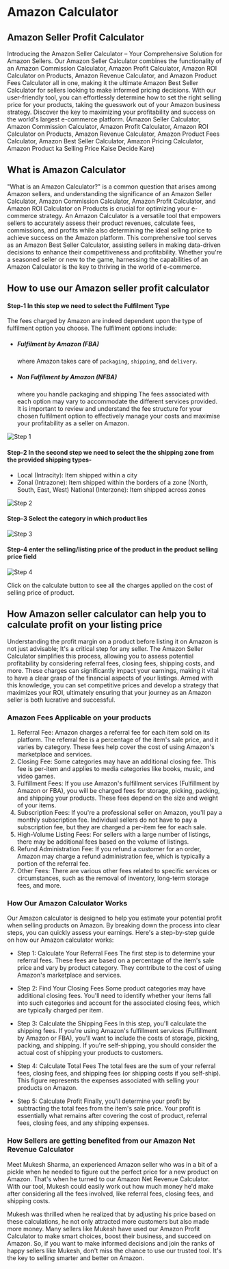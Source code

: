 # Amazon Calculator

## Amazon Seller Profit Calculator

Introducing the Amazon Seller Calculator – Your Comprehensive Solution for Amazon Sellers. Our Amazon Seller Calculator combines the
functionality of an Amazon Commission Calculator, Amazon Profit Calculator, Amazon ROI Calculator on Products, Amazon Revenue Calculator,
and Amazon Product Fees Calculator all in one, making it the ultimate Amazon Best Seller Calculator for sellers looking to make informed pricing decisions.
With our user-friendly tool, you can effortlessly determine how to set the right selling price for your products, taking the guesswork out of your Amazon business strategy.
Discover the key to maximizing your profitability and success on the world's largest e-commerce platform. (Amazon Seller Calculator, Amazon Commission Calculator,
Amazon Profit Calculator, Amazon ROI Calculator on Products, Amazon Revenue Calculator, Amazon Product Fees Calculator, Amazon Best Seller Calculator, Amazon Pricing Calculator,
Amazon Product ka Selling Price Kaise Decide Kare)

## What is Amazon Calculator

"What is an Amazon Calculator?" is a common question that arises among Amazon sellers, and understanding the significance of an Amazon Seller Calculator,
Amazon Commission Calculator, Amazon Profit Calculator, and Amazon ROI Calculator on Products is crucial for optimizing your e-commerce strategy.
An Amazon Calculator is a versatile tool that empowers sellers to accurately assess their product revenues, calculate fees, commissions, and profits while also
determining the ideal selling price to achieve success on the Amazon platform. This comprehensive tool serves as an Amazon Best Seller Calculator, assisting sellers in
making data-driven decisions to enhance their competitiveness and profitability. Whether you're a seasoned seller or new to the game, harnessing the capabilities of an Amazon
Calculator is the key to thriving in the world of e-commerce.

## How to use our Amazon seller profit calculator

#### Step-1 In this step we need to select the Fulfilment Type

The fees charged by Amazon are indeed dependent upon the type of fulfilment option you choose. The fulfilment options include:

- ##### Fulfilment by Amazon (FBA)

  where Amazon takes care of `packaging`, `shipping`, and `delivery`.

- ##### Non Fulfilment by Amazon (NFBA)

  where you handle packaging and shipping
  The fees associated with each option may vary to accommodate the different services provided. It is important to review and understand the fee
  structure for your chosen fulfilment option to effectively manage your costs and maximise your profitability as a seller on Amazon.

![Step 1](/docs/Calculators/amazon/step1.jpg)

#### Step-2 In the second step we need to select the the shipping zone from the provided shipping types-

- Local (Intracity): Item shipped within a city
- Zonal (Intrazone): Item shipped within the borders of a zone (North, South, East, West)
  National (Interzone): Item shipped across zones

![Step 2](/docs/Calculators/amazon/step2.jpg)

#### Step-3 Select the category in which product lies

![Step 3](/docs/Calculators/amazon/step3.jpg)

#### Step-4 enter the selling/listing price of the product in the product selling price field

![Step 4](/docs/Calculators/amazon/step4.jpg)

Click on the calculate button to see all the charges applied on the cost of selling price of product.

## How Amazon seller calculator can help you to calculate profit on your listing price

Understanding the profit margin on a product before listing it on Amazon is not just advisable; It's a critical step for any seller. The Amazon Seller Calculator
simplifies this process, allowing you to assess potential profitability by considering referral fees, closing fees, shipping costs, and more. These charges can significantly
impact your earnings, making it vital to have a clear grasp of the financial aspects of your listings. Armed with this knowledge, you can set competitive prices and develop
a strategy that maximizes your ROI, ultimately ensuring that your journey as an Amazon seller is both lucrative and successful.

### Amazon Fees Applicable on your products

1. Referral Fee: Amazon charges a referral fee for each item sold on its platform. The referral fee is a percentage of the item's sale price, and it varies by category. These fees help cover the cost of using Amazon's marketplace and services.
2. Closing Fee: Some categories may have an additional closing fee. This fee is per-item and applies to media categories like books, music, and video games.
3. Fulfillment Fees: If you use Amazon's fulfillment services (Fulfillment by Amazon or FBA), you will be charged fees for storage, picking, packing, and shipping your products. These fees depend on the size and weight of your items.
4. Subscription Fees: If you're a professional seller on Amazon, you'll pay a monthly subscription fee. Individual sellers do not have to pay a subscription fee, but they are charged a per-item fee for each sale.
5. High-Volume Listing Fees: For sellers with a large number of listings, there may be additional fees based on the volume of listings.
6. Refund Administration Fee: If you refund a customer for an order, Amazon may charge a refund administration fee, which is typically a portion of the referral fee.
7. Other Fees: There are various other fees related to specific services or circumstances, such as the removal of inventory, long-term storage fees, and more.

### How Our Amazon Calculator Works

Our Amazon calculator is designed to help you estimate your potential profit when selling products on Amazon. By breaking down the process into clear steps, you can quickly assess your earnings. Here's a step-by-step guide on how our Amazon calculator works:

- Step 1: Calculate Your Referral Fees
  The first step is to determine your referral fees. These fees are based on a percentage of the item's sale price and vary by product category. They contribute to the cost of using Amazon's marketplace and services.

- Step 2: Find Your Closing Fees
  Some product categories may have additional closing fees. You'll need to identify whether your items fall into such categories and account for the associated closing fees, which are typically charged per item.

- Step 3: Calculate the Shipping Fees
  In this step, you'll calculate the shipping fees. If you're using Amazon's fulfillment services (Fulfillment by Amazon or FBA), you'll want to include the costs of storage, picking, packing, and shipping. If you're self-shipping, you should consider the actual cost of shipping your products to customers.

- Step 4: Calculate Total Fees
  The total fees are the sum of your referral fees, closing fees, and shipping fees (or shipping costs if you self-ship). This figure represents the expenses associated with selling your products on Amazon.

- Step 5: Calculate Profit
  Finally, you'll determine your profit by subtracting the total fees from the item's sale price. Your profit is essentially what remains after covering the cost of product, referral fees, closing fees, and any shipping expenses.

### How Sellers are getting benefited from our Amazon Net Revenue Calculator

Meet Mukesh Sharma, an experienced Amazon seller who was in a bit of a pickle when he needed to figure out the perfect price for a new product on Amazon.
That's when he turned to our Amazon Net Revenue Calculator. With our tool, Mukesh could easily work out how much money he'd make after considering all the fees involved,
like referral fees, closing fees, and shipping costs.

Mukesh was thrilled when he realized that by adjusting his price based on these calculations, he not only attracted more customers but also made more money.
Many sellers like Mukesh have used our Amazon Profit Calculator to make smart choices, boost their business, and succeed on Amazon. So, if you want to make informed
decisions and join the ranks of happy sellers like Mukesh, don't miss the chance to use our trusted tool. It's the key to selling smarter and better on Amazon.
